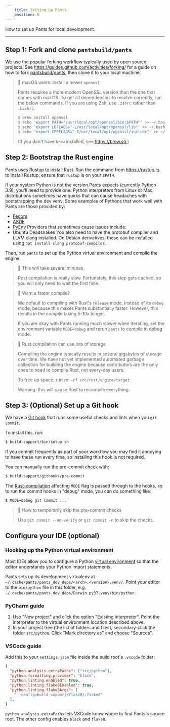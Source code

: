 ```yaml
---
    title: Setting up Pants
    position: 0
---
```


How to set up Pants for local development.

---

Step 1: Fork and clone `pantsbuild/pants`
-----------------------------------------

We use the popular forking workflow typically used by open source projects. See <https://guides.github.com/activities/forking/> for a guide on how to fork [pantsbuild/pants](https://github.com/pantsbuild/pants), then clone it to your local machine.

> 🚧 macOS users: install a newer `openssl`
> 
> Pants requires a more modern OpenSSL version than the one that comes with macOS. To get all dependencies to resolve correctly, run the below commands. If you are using Zsh, use `.zshrc` rather than `.bashrc`.
> 
> ```bash
> $ brew install openssl
> $ echo 'export PATH="/usr/local/opt/openssl/bin:$PATH"' >> ~/.bashrc
> $ echo 'export LDFLAGS="-L/usr/local/opt/openssl/lib"' >> ~/.bashrc
> $ echo 'export CPPFLAGS="-I/usr/local/opt/openssl/include"' >> ~/.bashrc
> ```
> 
> (If you don't have `brew` installed, see <https://brew.sh.>)

Step 2: Bootstrap the Rust engine
---------------------------------

Pants uses Rustup to install Rust. Run the command from <https://rustup.rs> to install Rustup; ensure that `rustup` is on your `$PATH`.

If your system Python is not the version Pants expects (currently Python 3.9), you'll need to provide one.  Python interpreters from Linux or Mac distributions sometimes have quirks that can cause headaches with bootstrapping the dev venv.  Some examples of Pythons that work well with Pants are those provided by:
- [Fedora](https://packages.fedoraproject.org/pkgs/python3.9/python3.9/)
- [ASDF](https://github.com/asdf-community/asdf-python)
- [PyEnv](https://github.com/pyenv/pyenv)
Providers that sometimes cause issues include:
- Ubuntu Deadsnakes
You also need to have the protobuf compiler and LLVM clang installed. On Debian derivatives, these can be installed using `apt install clang protobuf-compiler`.

Then, run `pants` to set up the Python virtual environment and compile the engine.

> 🚧 This will take several minutes
> 
> Rust compilation is really slow. Fortunately, this step gets cached, so you will only need to wait the first time.

> 📘 Want a faster compile?
> 
> We default to compiling with Rust's `release` mode, instead of its `debug` mode, because this makes Pants substantially faster.  However, this results in the compile taking 5-10x longer.
> 
> If you are okay with Pants running much slower when iterating, set the environment variable `MODE=debug` and rerun `pants` to compile in debug mode.

> 🚧 Rust compilation can use lots of storage
> 
> Compiling the engine typically results in several gigabytes of storage over time. We have not yet implemented automated garbage collection for building the engine because contributors are the only ones to need to compile Rust, not every-day users.
> 
> To free up space, run `rm -rf src/rust/engine/target`.
> 
> Warning: this will cause Rust to recompile everything.


Step 3: (Optional) Set up a Git hook
------------------------------------

We have a [Git hook](https://git-scm.com/book/en/v2/Customizing-Git-Git-Hooks) that runs some useful checks and lints when you `git commit`.

To install this, run:

```bash
$ build-support/bin/setup.sh
```

If you commit frequently as part of your workflow you may find it annoying to have these run every time, so installing this hook is not required.

You can manually run the pre-commit check with:

```bash
$ build-support/githooks/pre-commit
```

The [Rust-compilation](doc:contributions-rust) affecting `MODE` flag is passed through to the hooks, so to run the commit hooks in "debug" mode, you can do something like:

```bash
$ MODE=debug git commit ...
```

> 📘 How to temporarily skip the pre-commit checks
> 
> Use `git commit --no-verify` or `git commit -n` to skip the checks.

Configure your IDE (optional)
-----------------------------

### Hooking up the Python virtual environment

Most IDEs allow you to configure a Python [virtual environment](https://docs.python.org/3/tutorial/venv.html) so that the editor understands your Python import statements. 

Pants sets up its development virtualenv at `~/.cache/pants/pants_dev_deps/<arch>.<version>.venv/`. Point your editor to the `bin/python` file in this folder, e.g. `~/.cache/pants/pants_dev_deps/Darwin.py37.venv/bin/python`.

### PyCharm guide

1. Use "New project" and click the option "Existing interpreter". Point the interpreter to the virtual environment location described above.
2. In your project tree (the list of folders and files), secondary-click the folder `src/python`. Click "Mark directory as" and choose "Sources". 

### VSCode guide

Add this to your `settings.json` file inside the build root's `.vscode` folder:

```json settings.json
{
  "python.analysis.extraPaths": ["src/python"],
  "python.formatting.provider": "black",
  "python.linting.enabled": true,  
  "python.linting.flake8Enabled": true,
  "python.linting.flake8Args": [
    "--config=build-support/flake8/.flake8"
  ],
}
```

`python.analysis.extraPaths` lets VSCode know where to find Pants's source root. The other config enables `black` and `flake8`.